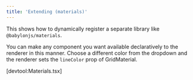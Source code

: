 ```yaml
---
title: 'Extending (materials)'
---
```


This shows how to dynamically register a separate library like
`@babylonjs/materials`.

You can make any component you want available declaratively to the renderer in
this manner. Choose a different color from the dropdown and the renderer sets
the `lineColor` prop of GridMaterial.

[devtool:Materials.tsx]
